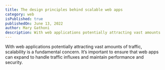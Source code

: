 ```yaml
---
title: The design principles behind scalable web apps
category: web
isPublished: true
publishedOn: June 13, 2022
author: Mary Gathoni
description: With web applications potentially attracting vast amounts of traffic, scalability is a fundamental concern. It’s important to ensure that web apps can expand to handle traffic influxes and maintain performance and security. 
---
```


With web applications potentially attracting vast amounts of traffic, scalability is a fundamental concern. It’s important to ensure that web apps can expand to handle traffic influxes and maintain performance and security. 
